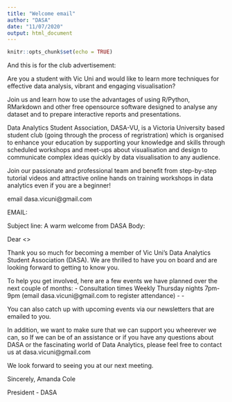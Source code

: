 ```yaml
---
title: "Welcome email"
author: "DASA"
date: "11/07/2020"
output: html_document
---
```


```r
knitr::opts_chunk$set(echo = TRUE)
```


And this is for the club advertisement: 

Are you a student with Vic Uni and would like to learn more techniques for effective data analysis, vibrant and engaging visualisation?  

Join us and learn how to use the advantages of using R/Python, RMarkdown and other free opensource software designed to analyse any dataset and to prepare interactive reports and presentations.

Data Analytics Student Association, DASA-VU, is a Victoria University based student club (going through the process of regristration) which is organised to enhance your education by supporting your knowledge and skills through scheduled workshops and meet-ups about visualisation and design to communicate complex ideas quickly by data visualisation to any audience.

Join our passionate and professional team and benefit from step-by-step tutorial videos and attractive online hands on training workshops in data analytics even if you are a beginner!

email dasa.vicuni@gmail.com



EMAIL:

Subject line: A warm welcome from DASA
Body:

Dear <>

Thank you so much for becoming a member of Vic Uni's Data Analytics Student Association (DASA). We are thrilled to have you on board and are looking forward to getting to know you.

To help you get involved, here are a few events we have planned over the next couple of months:
- Consultation times Weekly Thursday nights 7pm-9pm (email dasa.vicuni@gmail.com to register attendance)
- 
- 

You can also catch up with upcoming events via our newsletters that are emailed to you.

In addition, we want to make sure that we can support you wheerever we can, so If we can be of an assistance or if you have any questions about DASA or the fascinating world of Data Analytics, please feel free to contact us at dasa.vicuni@gmail.com

We look forward to seeing you at our next meeting.

Sincerely,
Amanda Cole

President - DASA